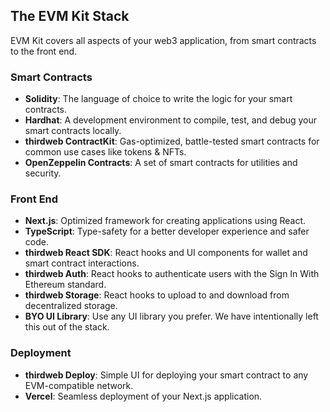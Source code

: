 
<Hero />

## The EVM Kit Stack

EVM Kit covers all aspects of your web3 application, from smart contracts to the front end.

### Smart Contracts

- **Solidity**: The language of choice to write the logic for your smart contracts.
- **Hardhat**: A development environment to compile, test, and debug your smart contracts locally.
- **thirdweb ContractKit**: Gas-optimized, battle-tested smart contracts for common use cases like tokens & NFTs.
- **OpenZeppelin Contracts**: A set of smart contracts for utilities and security.

### Front End

- **Next.js**: Optimized framework for creating applications using React.
- **TypeScript**: Type-safety for a better developer experience and safer code.
- **thirdweb React SDK**: React hooks and UI components for wallet and smart contract interactions.
- **thirdweb Auth**: React hooks to authenticate users with the Sign In With Ethereum standard.
- **thirdweb Storage**: React hooks to upload to and download from decentralized storage.
- **BYO UI Library**: Use any UI library you prefer. We have intentionally left this out of the stack.

### Deployment

- **thirdweb Deploy**: Simple UI for deploying your smart contract to any EVM-compatible network.
- **Vercel**: Seamless deployment of your Next.js application.
